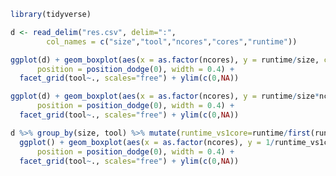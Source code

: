 ```r

library(tidyverse)

d <- read_delim("res.csv", delim=":", 
        col_names = c("size","tool","ncores","cores","runtime")) 

```

```r

ggplot(d) + geom_boxplot(aes(x = as.factor(ncores), y = runtime/size, color = as.factor(size)), 
      position = position_dodge(0), width = 0.4) +
  facet_grid(tool~., scales="free") + ylim(c(0,NA)) 

```

```r

ggplot(d) + geom_boxplot(aes(x = as.factor(ncores), y = runtime/size*ncores, color = as.factor(size)), 
      position = position_dodge(0), width = 0.4) +
  facet_grid(tool~., scales="free") + ylim(c(0,NA)) 

```

```r

d %>% group_by(size, tool) %>% mutate(runtime_vs1core=runtime/first(runtime)) %>% 
  ggplot() + geom_boxplot(aes(x = as.factor(ncores), y = 1/runtime_vs1core, color = as.factor(size)), 
      position = position_dodge(0), width = 0.4) +
  facet_grid(tool~., scales="free") + ylim(c(0,NA)) 

```
